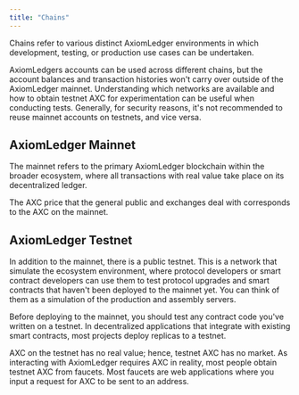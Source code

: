 ```yaml
---
title: "Chains"
---
```


Chains refer to various distinct AxiomLedger environments in which development, testing, or production use cases can be undertaken.

AxiomLedgers accounts can be used across different chains, but the account balances and transaction histories won't carry over outside of the AxiomLedger mainnet. Understanding which networks are available and how to obtain testnet AXC for experimentation can be useful when conducting tests. Generally, for security reasons, it's not recommended to reuse mainnet accounts on testnets, and vice versa.

## AxiomLedger Mainnet

The mainnet refers to the primary AxiomLedger blockchain within the broader ecosystem, where all transactions with real value take place on its decentralized ledger.

The AXC price that the general public and exchanges deal with corresponds to the AXC on the mainnet.

## AxiomLedger Testnet

In addition to the mainnet, there is a public testnet. This is a network that simulate the ecosystem environment, where protocol developers or smart contract developers can use them to test protocol upgrades and smart contracts that haven't been deployed to the mainnet yet. You can think of them as a simulation of the production and assembly servers.

Before deploying to the mainnet, you should test any contract code you've written on a testnet. In decentralized applications that integrate with existing smart contracts, most projects deploy replicas to a testnet.

AXC on the testnet has no real value; hence, testnet AXC has no market. As interacting with AxiomLedger requires AXC in reality, most people obtain testnet AXC from faucets. Most faucets are web applications where you input a request for AXC to be sent to an address.
